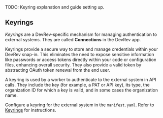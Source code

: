 TODO: Keyring explanation and guide setting up.

## Keyrings

_Keyrings_ are a DevRev-specific mechanism for managing authentication to external systems.
They are called **Connections** in the DevRev app.

Keyrings provide a secure way to store and manage credentials within your DevRev snap-in.
This eliminates the need to expose sensitive information like passwords or access tokens directly
within your code or configuration files, enhancing overall security.
They also provide a valid token by abstracting OAuth token renewal from the end user.

A keyring is used by a worker to authenticate to the external system in API calls.
They include the key (for example, a PAT or API key), its type, the organization ID for which a
key is valid, and in some cases the organization name.

Configure a keyring for the external system in the `manifest.yaml`.
Refer to [Keyrings](/snapin-development/references/manifest#developer-keyrings) for instructions.
